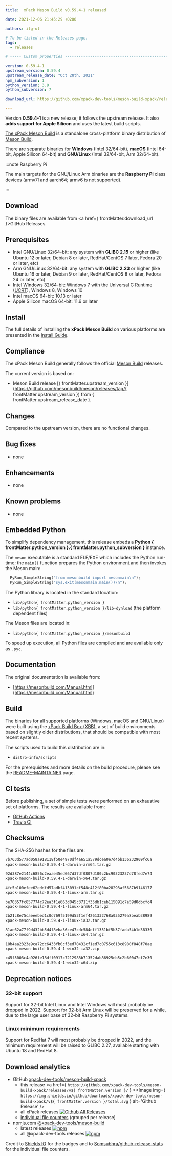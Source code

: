 ```yaml
---
title:  xPack Meson Build v0.59.4-1 released

date: 2021-12-06 21:45:29 +0200

authors: ilg-ul

# To be listed in the Releases page.
tags:
  - releases

# ----- Custom properties -----------------------------------------------------

version: 0.59.4-1
upstream_version: 0.59.4
upstream_release_date: "Oct 28th, 2021"
npm_subversion: 1
python_version: 3.9
python_subversion: 7

download_url: https://github.com/xpack-dev-tools/meson-build-xpack/releases/tag/v0.59.4-1/

---
```


Version **0.59.4-1** is a new release; it follows the upstream release. It also **adds support for Apple Silicon** and uses the latest build scripts.

<!-- truncate -->


[The xPack Meson Build](https://xpack-dev-tools.github.io/meson-build-xpack)
is a standalone cross-platform binary distribution of
[Meson Build](https://mesonbuild.org).

There are separate binaries for **Windows** (Intel 32/64-bit),
**macOS** (Intel 64-bit, Apple Silicon 64-bit)
and **GNU/Linux** (Intel 32/64-bit, Arm 32/64-bit).

:::note Raspberry Pi

The main targets for the GNU/Linux Arm
binaries are the **Raspberry Pi** class devices (armv7l and aarch64;
armv6 is not supported).

:::

## Download

The binary files are available from <a href={ frontMatter.download_url }>GitHub Releases</a>.

## Prerequisites

- Intel GNU/Linux 32/64-bit: any system with **GLIBC 2.15** or higher
  (like Ubuntu 12 or later, Debian 8 or later, RedHat/CentOS 7 later,
  Fedora 20 or later, etc)
- Arm GNU/Linux 32/64-bit: any system with **GLIBC 2.23** or higher
  (like Ubuntu 16 or later, Debian 9 or later, RedHat/CentOS 8 or later,
  Fedora 24 or later, etc)
- Intel Windows 32/64-bit: Windows 7 with the Universal C Runtime
  ([UCRT](https://support.microsoft.com/en-us/topic/update-for-universal-c-runtime-in-windows-c0514201-7fe6-95a3-b0a5-287930f3560c)),
  Windows 8, Windows 10
- Intel macOS 64-bit: 10.13 or later
- Apple Silicon macOS 64-bit: 11.6 or later

## Install

The full details of installing the **xPack Meson Build** on various platforms
are presented in the [Install Guide](/docs/install/).

## Compliance

The xPack Meson Build generally follows the official
[Meson Build](https://mesonbuild.org) releases.

The current version is based on:

- Meson Build release
[{ frontMatter.upstream_version }](https://github.com/mesonbuild/meson/releases/tag/{ frontMatter.upstream_version }) from { frontMatter.upstream_release_date }.

## Changes

Compared to the upstream version, there are no functional changes.

## Bug fixes

- none

## Enhancements

- none

## Known problems

- none

## Embedded Python

To simplify dependency management, this release embeds a **Python
{ frontMatter.python_version }.{ frontMatter.python_subversion }** instance.

The `meson` executable is a standard ELF/EXE which includes the Python
run-time; the `main()` function prepares the Python environment and then
invokes the Meson main:

```python
  PyRun_SimpleString("from mesonbuild import mesonmain\n");
  PyRun_SimpleString("sys.exit(mesonmain.main())\n");
```

The Python library is located in the standard location:

- `lib/python{ frontMatter.python_version }`
- `lib/python{ frontMatter.python_version }/lib-dynload` (the platform dependent files)

The Meson files are located in:

- `lib/python{ frontMatter.python_version }/mesonbuild`

To speed up execution, all Python files are compiled and are
available only as `.pyc`.

## Documentation

The original documentation is available from:

- [https://mesonbuild.com/Manual.html](https://mesonbuild.com/Manual.html)

## Build

The binaries for all supported platforms
(Windows, macOS and GNU/Linux) were built using the
[xPack Build Box (XBB)](https://xpack.github.io/xbb/), a set
of build environments based on slightly older distributions, that should be
compatible with most recent systems.

The scripts used to build this distribution are in:

- `distro-info/scripts`

For the prerequisites and more details on the build procedure, please see the
[README-MAINTAINER](https://github.com/xpack-dev-tools/meson-build-xpack/blob/xpack/README-MAINTAINER.md) page.

## CI tests

Before publishing, a set of simple tests were performed on an exhaustive
set of platforms. The results are available from:

- [GitHub Actions](https://github.com/xpack-dev-tools/meson-build-xpack/actions/)
- [Travis CI](https://app.travis-ci.com/github/xpack-dev-tools/meson-build-xpack/builds/)

## Checksums

The SHA-256 hashes for the files are:

```txt
7b763d577ad058a918118f50e4970df4a651a579dcea0e7d4bb136232909fc6a
xpack-meson-build-0.59.4-1-darwin-arm64.tar.gz

92d387e2144c6856c2eaae45ed667d37df0807d100c2bc90323237d78fed7e74
xpack-meson-build-0.59.4-1-darwin-x64.tar.gz

4fc5b100efee62eddfd57adbf413091cf548c412f80ba28293af5687b9146177
xpack-meson-build-0.59.4-1-linux-arm.tar.gz

be70357fc857774c72ea3f1e663d045c3711f35db1ceb115091c7e59d0dbcfc4
xpack-meson-build-0.59.4-1-linux-arm64.tar.gz

2b21c8e75caeeebed1c0d769f5199d53f1ef4261332768a035279a8beab38989
xpack-meson-build-0.59.4-1-linux-ia32.tar.gz

81ae62a77f9d432bb5d4f8eba36ce47cdc584eff1351bf5b37fada54b1d38330
xpack-meson-build-0.59.4-1-linux-x64.tar.gz

18b4aa2323e9ca72dc6433fb0cf3ed70432cf1ed7c0755c613c8980f848f70ae
xpack-meson-build-0.59.4-1-win32-ia32.zip

c45f3003c4a926fe18dff0917c7212988b71352dab86925eb5c2b60047cf7e30
xpack-meson-build-0.59.4-1-win32-x64.zip

```

## Deprecation notices

### 32-bit support

Support for 32-bit Intel Linux and Intel Windows will most probably
be dropped in 2022. Support for 32-bit Arm Linux will be preserved
for a while, due to the large user base of 32-bit Raspberry Pi systems.

### Linux minimum requirements

Support for RedHat 7 will most probably be dropped in 2022, and the
minimum requirement will be raised to GLIBC 2.27, available starting
with Ubuntu 18 and RedHat 8.

## Download analytics

- GitHub [xpack-dev-tools/meson-build-xpack](https://github.com/xpack-dev-tools/meson-build-xpack/)
  - this release <a href={ `https://github.com/xpack-dev-tools/meson-build-xpack/releases/v${ frontMatter.version }/` } ><Image img={ `https://img.shields.io/github/downloads/xpack-dev-tools/meson-build-xpack/v${ frontMatter.version }/total.svg` } alt='Github Release' /></a>
  - all xPack releases [![Github All Releases](https://img.shields.io/github/downloads/xpack-dev-tools/meson-build-xpack/total.svg)](https://github.com/xpack-dev-tools/meson-build-xpack/releases/)
  - [individual file counters](https://somsubhra.github.io/github-release-stats/?username=xpack-dev-tools&repository=meson-build-xpack) (grouped per release)
- npmjs.com [@xpack-dev-tools/meson-build](https://www.npmjs.com/package/@xpack-dev-tools/meson-build)
  - latest releases [![npm](https://img.shields.io/npm/dw/@xpack-dev-tools/meson-build.svg)](https://www.npmjs.com/package/@xpack-dev-tools/meson-build/)
  - all @xpack-dev-tools releases [![npm](https://img.shields.io/npm/dt/@xpack-dev-tools/meson-build.svg)](https://www.npmjs.com/package/@xpack-dev-tools/meson-build/)

Credit to [Shields IO](https://shields.io) for the badges and to
[Somsubhra/github-release-stats](https://github.com/Somsubhra/github-release-stats)
for the individual file counters.
